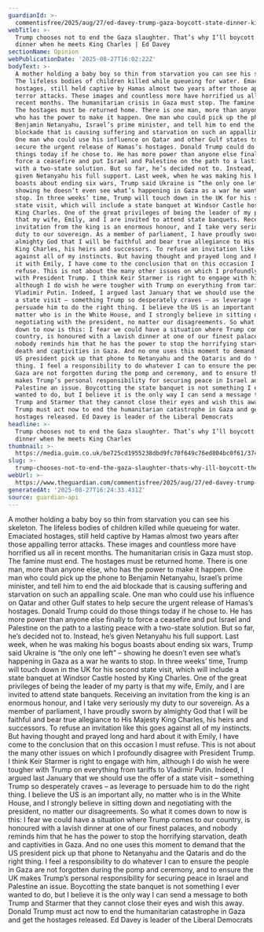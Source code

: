 ```yaml
---
guardianId: >-
  commentisfree/2025/aug/27/ed-davey-trump-gaza-boycott-state-dinner-king-charles
webTitle: >-
  Trump chooses not to end the Gaza slaughter. That’s why I’ll boycott the state
  dinner when he meets King Charles | Ed Davey
sectionName: Opinion
webPublicationDate: '2025-08-27T16:02:22Z'
bodyText: >-
  A mother holding a baby boy so thin from starvation you can see his skeleton.
  The lifeless bodies of children killed while queueing for water. Emaciated
  hostages, still held captive by Hamas almost two years after those appalling
  terror attacks. These images and countless more have horrified us all in
  recent months. The humanitarian crisis in Gaza must stop. The famine must end.
  The hostages must be returned home. There is one man, more than anyone else,
  who has the power to make it happen. One man who could pick up the phone to
  Benjamin Netanyahu, Israel’s prime minister, and tell him to end the aid
  blockade that is causing suffering and starvation on such an appalling scale.
  One man who could use his influence on Qatar and other Gulf states to help
  secure the urgent release of Hamas’s hostages. Donald Trump could do those
  things today if he chose to. He has more power than anyone else finally to
  force a ceasefire and put Israel and Palestine on the path to a lasting peace
  with a two-state solution. But so far, he’s decided not to. Instead, he’s
  given Netanyahu his full support. Last week, when he was making his bogus
  boasts about ending six wars, Trump said Ukraine is “the only one left” –
  showing he doesn’t even see what’s happening in Gaza as a war he wants to
  stop. In three weeks’ time, Trump will touch down in the UK for his second
  state visit, which will include a state banquet at Windsor Castle hosted by
  King Charles. One of the great privileges of being the leader of my party is
  that my wife, Emily, and I are invited to attend state banquets. Receiving an
  invitation from the king is an enormous honour, and I take very seriously my
  duty to our sovereign. As a member of parliament, I have proudly sworn by
  almighty God that I will be faithful and bear true allegiance to His Majesty
  King Charles, his heirs and successors. To refuse an invitation like this goes
  against all of my instincts. But having thought and prayed long and hard about
  it with Emily, I have come to the conclusion that on this occasion I must
  refuse. This is not about the many other issues on which I profoundly disagree
  with President Trump. I think Keir Starmer is right to engage with him,
  although I do wish he were tougher with Trump on everything from tariffs to
  Vladimir Putin. Indeed, I argued last January that we should use the offer of
  a state visit – something Trump so desperately craves – as leverage to
  persuade him to do the right thing. I believe the US is an important ally, no
  matter who is in the White House, and I strongly believe in sitting down and
  negotiating with the president, no matter our disagreements. So what it comes
  down to now is this: I fear we could have a situation where Trump comes to our
  country, is honoured with a lavish dinner at one of our finest palaces, and
  nobody reminds him that he has the power to stop the horrifying starvation,
  death and captivities in Gaza. And no one uses this moment to demand that the
  US president pick up that phone to Netanyahu and the Qataris and do the right
  thing. I feel a responsibility to do whatever I can to ensure the people in
  Gaza are not forgotten during the pomp and ceremony, and to ensure the UK
  makes Trump’s personal responsibility for securing peace in Israel and
  Palestine an issue. Boycotting the state banquet is not something I ever
  wanted to do, but I believe it is the only way I can send a message to both
  Trump and Starmer that they cannot close their eyes and wish this away. Donald
  Trump must act now to end the humanitarian catastrophe in Gaza and get the
  hostages released. Ed Davey is leader of the Liberal Democrats
headline: >-
  Trump chooses not to end the Gaza slaughter. That’s why I’ll boycott the state
  dinner when he meets King Charles
thumbnail: >-
  https://media.guim.co.uk/be725cd1955238dbd9fc70f649c76ed804bc0f61/374_50_1535_1229/500.jpg
slug: >-
  trump-chooses-not-to-end-the-gaza-slaughter-thats-why-ill-boycott-the-state-dinner-when-he-meets-king-charles-or-ed-davey
webUrl: >-
  https://www.theguardian.com/commentisfree/2025/aug/27/ed-davey-trump-gaza-boycott-state-dinner-king-charles
generatedAt: '2025-08-27T16:24:33.431Z'
source: guardian-api
---
```

A mother holding a baby boy so thin from starvation you can see his skeleton. The lifeless bodies of children killed while queueing for water. Emaciated hostages, still held captive by Hamas almost two years after those appalling terror attacks. These images and countless more have horrified us all in recent months. The humanitarian crisis in Gaza must stop. The famine must end. The hostages must be returned home. There is one man, more than anyone else, who has the power to make it happen. One man who could pick up the phone to Benjamin Netanyahu, Israel’s prime minister, and tell him to end the aid blockade that is causing suffering and starvation on such an appalling scale. One man who could use his influence on Qatar and other Gulf states to help secure the urgent release of Hamas’s hostages. Donald Trump could do those things today if he chose to. He has more power than anyone else finally to force a ceasefire and put Israel and Palestine on the path to a lasting peace with a two-state solution. But so far, he’s decided not to. Instead, he’s given Netanyahu his full support. Last week, when he was making his bogus boasts about ending six wars, Trump said Ukraine is “the only one left” – showing he doesn’t even see what’s happening in Gaza as a war he wants to stop. In three weeks’ time, Trump will touch down in the UK for his second state visit, which will include a state banquet at Windsor Castle hosted by King Charles. One of the great privileges of being the leader of my party is that my wife, Emily, and I are invited to attend state banquets. Receiving an invitation from the king is an enormous honour, and I take very seriously my duty to our sovereign. As a member of parliament, I have proudly sworn by almighty God that I will be faithful and bear true allegiance to His Majesty King Charles, his heirs and successors. To refuse an invitation like this goes against all of my instincts. But having thought and prayed long and hard about it with Emily, I have come to the conclusion that on this occasion I must refuse. This is not about the many other issues on which I profoundly disagree with President Trump. I think Keir Starmer is right to engage with him, although I do wish he were tougher with Trump on everything from tariffs to Vladimir Putin. Indeed, I argued last January that we should use the offer of a state visit – something Trump so desperately craves – as leverage to persuade him to do the right thing. I believe the US is an important ally, no matter who is in the White House, and I strongly believe in sitting down and negotiating with the president, no matter our disagreements. So what it comes down to now is this: I fear we could have a situation where Trump comes to our country, is honoured with a lavish dinner at one of our finest palaces, and nobody reminds him that he has the power to stop the horrifying starvation, death and captivities in Gaza. And no one uses this moment to demand that the US president pick up that phone to Netanyahu and the Qataris and do the right thing. I feel a responsibility to do whatever I can to ensure the people in Gaza are not forgotten during the pomp and ceremony, and to ensure the UK makes Trump’s personal responsibility for securing peace in Israel and Palestine an issue. Boycotting the state banquet is not something I ever wanted to do, but I believe it is the only way I can send a message to both Trump and Starmer that they cannot close their eyes and wish this away. Donald Trump must act now to end the humanitarian catastrophe in Gaza and get the hostages released. Ed Davey is leader of the Liberal Democrats
